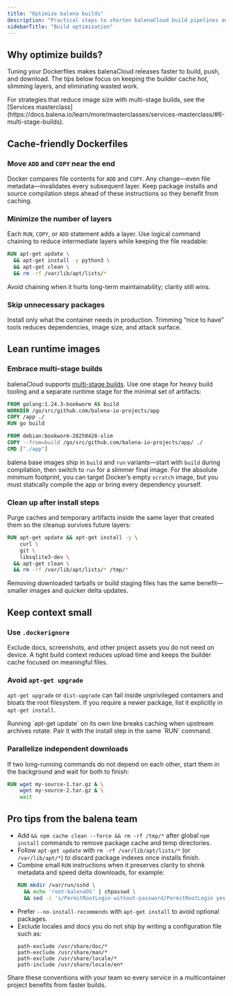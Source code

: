 ```yaml
---
title: "Optimize balena builds"
description: "Practical steps to shorten balenaCloud build pipelines and ship leaner container images."
sidebarTitle: "Build optimization"
---
```


## Why optimize builds?

Tuning your Dockerfiles makes balenaCloud releases faster to build, push, and download. The tips below focus on keeping the builder cache hot, slimming layers, and eliminating wasted work.

<Info>
For strategies that reduce image size with multi-stage builds, see the [Services masterclass](https://docs.balena.io/learn/more/masterclasses/services-masterclass/#6-multi-stage-builds).
</Info>

## Cache-friendly Dockerfiles

### Move `ADD` and `COPY` near the end

Docker compares file contents for `ADD` and `COPY`. Any change—even file metadata—invalidates every subsequent layer. Keep package installs and source compilation steps ahead of these instructions so they benefit from caching.

### Minimize the number of layers

Each `RUN`, `COPY`, or `ADD` statement adds a layer. Use logical command chaining to reduce intermediate layers while keeping the file readable:

```dockerfile
RUN apt-get update \
  && apt-get install -y python3 \
  && apt-get clean \
  && rm -rf /var/lib/apt/lists/*
```

Avoid chaining when it hurts long-term maintainability; clarity still wins.

### Skip unnecessary packages

Install only what the container needs in production. Trimming “nice to have” tools reduces dependencies, image size, and attack surface.

## Lean runtime images

### Embrace multi-stage builds

balenaCloud supports [multi-stage builds](https://docs.docker.com/develop/develop-images/multistage-build/). Use one stage for heavy build tooling and a separate runtime stage for the minimal set of artifacts:

```dockerfile
FROM golang:1.24.3-bookworm AS build
WORKDIR /go/src/github.com/balena-io-projects/app
COPY /app ./
RUN go build

FROM debian:bookworm-20250428-slim
COPY --from=build /go/src/github.com/balena-io-projects/app/ ./
CMD ["./app"]
```

balena base images ship in `build` and `run` variants—start with `build` during compilation, then switch to `run` for a slimmer final image. For the absolute minimum footprint, you can target Docker’s empty `scratch` image, but you must statically compile the app or bring every dependency yourself.

### Clean up after install steps

Purge caches and temporary artifacts inside the same layer that created them so the cleanup survives future layers:

```dockerfile
RUN apt-get update && apt-get install -y \
    curl \
    git \
    libsqlite3-dev \
  && apt-get clean \
  && rm -rf /var/lib/apt/lists/* /tmp/*
```

Removing downloaded tarballs or build staging files has the same benefit—smaller images and quicker delta updates.

## Keep context small

### Use `.dockerignore`

Exclude docs, screenshots, and other project assets you do not need on device. A tight build context reduces upload time and keeps the builder cache focused on meaningful files.

### Avoid `apt-get upgrade`

`apt-get upgrade` or `dist-upgrade` can fail inside unprivileged containers and bloats the root filesystem. If you require a newer package, list it explicitly in `apt-get install`.

<Warning>
Running `apt-get update` on its own line breaks caching when upstream archives rotate. Pair it with the install step in the same `RUN` command.
</Warning>

### Parallelize independent downloads

If two long-running commands do not depend on each other, start them in the background and wait for both to finish:

```dockerfile
RUN wget my-source-1.tar.gz & \
    wget my-source-2.tar.gz & \
    wait
```

## Pro tips from the balena team

- Add `&& npm cache clean --force && rm -rf /tmp/*` after global `npm install` commands to remove package cache and temp directories.
- Follow `apt-get update` with `rm -rf /var/lib/apt/lists/*` (or `/var/lib/apt/*`) to discard package indexes once installs finish.
- Combine small `RUN` instructions when it preserves clarity to shrink metadata and speed delta downloads, for example:
  ```dockerfile
  RUN mkdir /var/run/sshd \
    && echo 'root:balenaOS' | chpasswd \
    && sed -i 's/PermitRootLogin without-password/PermitRootLogin yes/' /etc/ssh/sshd_config
  ```
- Prefer `--no-install-recommends` with `apt-get install` to avoid optional packages.
- Exclude locales and docs you do not ship by writing a configuration file such as:
  ```
  path-exclude /usr/share/doc/*
  path-exclude /usr/share/man/*
  path-exclude /usr/share/locale/*
  path-include /usr/share/locale/en*
  ```

Share these conventions with your team so every service in a multicontainer project benefits from faster builds.
